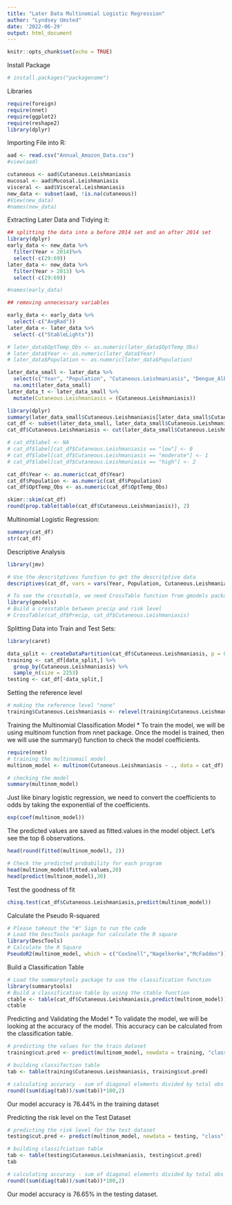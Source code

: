 ---
title: "Later Data Multinomial Logistic Regression"
author: "Lyndsey Umsted"
date: '2022-06-29'
output: html_document
---

```{r setup, include=FALSE}
knitr::opts_chunk$set(echo = TRUE)
```

Install Package
```{r}
# install.packages("packagename")
```

Libraries
```{r}
require(foreign)
require(nnet)
require(ggplot2)
require(reshape2)
library(dplyr)
```

Importing File into R:
```{r}
aad <- read.csv("Annual_Amazon_Data.csv")
#view(aad)

cutaneous <- aad$Cutaneous.Leishmaniasis
mucosal <- aad$Mucosal.Leishmaniasis
visceral <- aad$Visceral.Leishmaniasis
new_data <- subset(aad, !is.na(cutaneous))
#View(new_data)
#names(new_data)
```


Extracting Later Data and Tidying it:
```{r}
## splitting the data into a before 2014 set and an after 2014 set
library(dplyr)
early_data <- new_data %>%
  filter(Year < 2014)%>%
  select(-c(29:69))
later_data <- new_data %>%
  filter(Year > 2013) %>%
  select(-c(29:69))

#names(early_data)

## removing unnecessary variables

early_data <- early_data %>%
  select(-c("AvgRad"))
later_data <- later_data %>%
  select(-c("StableLights"))

# later_data$OptTemp_Obs <- as.numeric(later_data$OptTemp_Obs)
# later_data$Year <- as.numeric(later_data$Year)
# later_data$Population <- as.numeric(later_data$Population)

later_data_small <- later_data %>%
  select(c("Year", "Population", "Cutaneous.Leishmaniasis", "Dengue_Alb_OptTemp", "Dengue_Aeg_OptTemp", "Chik_Alb_OptTemp", "Chik_Aeg_OptTemp", "Zika_OptTemp", "Malaria_OptTemp", "LST_Day", "LST_Night", "OptTemp_Obs", "NDVI", "EVI", "Precip", "AvgRad", "SWOccurrence")) %>%
  na.omit(later_data_small) 
later_data_t <- later_data_small %>%
  mutate(Cutaneous.Leishmaniasis = (Cutaneous.Leishmaniasis))
```

```{r}
library(dplyr)
summary(later_data_small$Cutaneous.Leishmaniasis[later_data_small$Cutaneous.Leishmaniasis > 0])
cat_df <- subset(later_data_small, later_data_small$Cutaneous.Leishmaniasis > 0)
cat_df$Cutaneous.Leishmaniasis <- cut(later_data_small$Cutaneous.Leishmaniasis[later_data_small$Cutaneous.Leishmaniasis > 0], breaks = c(0, 0.090114445 , 0.876904527, 10^3), labels = c("low", "moderate", "high")) # 25% 75% 100%

# cat_df$label <- NA
# cat_df$label[cat_df$Cutaneous.Leishmaniasis == "low"] <- 0
# cat_df$label[cat_df$Cutaneous.Leishmaniasis == "moderate"] <- 1
# cat_df$label[cat_df$Cutaneous.Leishmaniasis == "high"] <- 2

cat_df$Year <- as.numeric(cat_df$Year)
cat_df$Population <- as.numeric(cat_df$Population)
cat_df$OptTemp_Obs <- as.numeric(cat_df$OptTemp_Obs)
```

```{r}
skimr::skim(cat_df)
round(prop.table(table(cat_df$Cutaneous.Leishmaniasis)), 2)
```

Multinomial Logistic Regression:
```{r}
summary(cat_df)
str(cat_df)
```

Descriptive Analysis
```{r}
library(jmv)

# Use the descritptives function to get the descritptive data
descriptives(cat_df, vars = vars(Year, Population, Cutaneous.Leishmaniasis, LST_Day, LST_Night, OptTemp_Obs, NDVI, EVI, Precip, AvgRad, SWOccurrence), freq = TRUE)
```

```{r}
# To see the crosstable, we need CrossTable function from gmodels package
library(gmodels)
# Build a crosstable between precip and risk level
# CrossTable(cat_df$Precip, cat_df$Cutaneous.Leishmaniasis)
```







Splitting Data into Train and Test Sets:
```{r}
library(caret)

data_split <- createDataPartition(cat_df$Cutaneous.Leishmaniasis, p = 0.75, list = FALSE)
training <- cat_df[data_split,] %>%
  group_by(Cutaneous.Leishmaniasis) %>%
  sample_n(size = 2253)
testing <- cat_df[-data_split,]
```

Setting the reference level
```{r}
# making the reference level "none"
training$Cutaneous.Leishmaniasis <- relevel(training$Cutaneous.Leishmaniasis, ref = "low")
```

Training the Multinomial Classification Model
* To train the model, we will be using multinom function from nnet package. Once the model is trained, then we will use the summary() function to check the model coefficients.

```{r}
require(nnet)
# training the multinomail model
multinom_model <- multinom(Cutaneous.Leishmaniasis ~ ., data = cat_df)

# checking the model
summary(multinom_model)
```

Just like binary logistic regression, we need to convert the coefficients to odds by taking the exponential of the coefficients.
```{r}
exp(coef(multinom_model))
```

The predicted values are saved as fitted.values in the model object. Let’s see the top 6 observations.
```{r}
head(round(fitted(multinom_model), 2))
```

```{r}
# Check the predicted probability for each program
head(multinom_model$fitted.values,20)
head(predict(multinom_model),30)
```

Test the goodness of fit
```{r}
chisq.test(cat_df$Cutaneous.Leishmaniasis,predict(multinom_model))
```

Calculate the Pseudo R-squared
```{r}
# Please takeout the "#" Sign to run the code
# Load the DescTools package for calculate the R square
library(DescTools)
# Calculate the R Square
PseudoR2(multinom_model, which = c("CoxSnell","Nagelkerke","McFadden"))
```
Build a Classification Table
```{r}
# Load the summarytools package to use the classification function
library(summarytools)
# Build a classification table by using the ctable function
ctable <- table(cat_df$Cutaneous.Leishmaniasis,predict(multinom_model))
ctable
```




Predicting and Validating the Model
* To validate the model, we will be looking at the accuracy of the model. This accuracy can be calculated from the classification table.
```{r}
# predicting the values for the train dataset
training$cut.pred <- predict(multinom_model, newdata = training, "class")

# building classifaction table
tab <- table(training$Cutaneous.Leishmaniasis, training$cut.pred)

# calculating accuracy - sum of diagonal elements divided by total obs
round((sum(diag(tab))/sum(tab))*100,2)
```
Our model accuracy is 76.44% in the training dataset

Predicting the risk level on the Test Dataset
```{r}
# predicting the risk level for the test dataset
testing$cut.pred <- predict(multinom_model, newdata = testing, "class")

# building classifciation table
tab <- table(testing$Cutaneous.Leishmaniasis, testing$cut.pred)
tab

# calculating accuracy - sum of diagonal elements divided by total obs
round((sum(diag(tab))/sum(tab))*100,2)
```
Our model accuracy is 76.65% in the testing dataset.


























